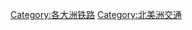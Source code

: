 {{Commonscat|Rail transport in North America}}

{{DEFAULTSORT:②劃⼔部北美洲}}
[[Category:各大洲铁路|Category:各大洲铁路]]
[[Category:北美洲交通|Category:北美洲交通]]